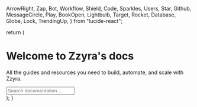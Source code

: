   ArrowRight,
  Zap,
  Bot,
  Workflow,
  Shield,
  Code,
  Sparkles,
  Users,
  Star,
  Github,
  MessageCircle,
  Play,
  BookOpen,
  Lightbulb,
  Target,
  Rocket,
  Database,
  Globe,
  Lock,
  TrendingUp,
} from "lucide-react";

  return (
    <div className='flex flex-col items-center justify-center min-h-[60vh] py-24'>
      <h1 className='text-5xl font-bold mb-4 text-center'>
        Welcome to Zzyra's docs
      </h1>
      <p className='text-xl text-slate-400 mb-8 text-center max-w-2xl'>
        All the guides and resources you need to build, automate, and scale with
        Zzyra.
      </p>
      <div className='w-full max-w-lg mb-12'>
        <input
          type='search'
          placeholder='Search documentation…'
          className='w-full px-5 py-3 rounded-xl border border-slate-700 bg-slate-900 text-lg focus:outline-none focus:ring-2 focus:ring-purple-500'
        />
      </div>
      <div className='grid grid-cols-1 md:grid-cols-2 gap-8 w-full max-w-3xl'>
        <FeatureCard
          icon='zap'
          title='Quickstart'
          description='Create your first AI-powered workflow in minutes.'
          href='/getting-started'
          badge='Start here'
        />
        <FeatureCard
          icon='book-open'
          title='Core Concepts'
          description="Understand Zzyra's architecture and building blocks."
          href='/core-concepts'
        />
        <FeatureCard
          icon='database'
          title='API Reference'
          description='Explore the full API and integration options.'
          href='/api-reference'
        />
        <FeatureCard
          icon='lightbulb'
          title='Introduction'
          description='What is Zzyra? Who is it for? Why does it matter?'
          href='/introduction'
        />
      </div>
    </div>
  );
}
